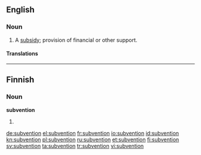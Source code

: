 ==English==

===Noun===
{{en-noun}}

# A [[subsidy]]; provision of financial or other support.

====Translations====
{{trans-see|subsidy}}

----

==Finnish==

===Noun===
'''subvention'''

# {{fi-form of|type=noun|case=genitive|pl=singular|[[subventio]]}}

[[de:subvention]]
[[el:subvention]]
[[fr:subvention]]
[[io:subvention]]
[[id:subvention]]
[[kn:subvention]]
[[pl:subvention]]
[[ru:subvention]]
[[et:subvention]]
[[fi:subvention]]
[[sv:subvention]]
[[ta:subvention]]
[[tr:subvention]]
[[vi:subvention]]